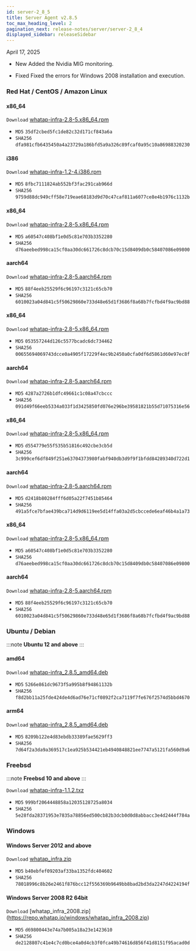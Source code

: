 ```yaml
---
id: server-2_8_5
title: Server Agent v2.8.5
toc_max_heading_level: 2
pagination_next: release-notes/server/server-2_8_4
displayed_sidebar: releaseSidebar
---
```


April 17, 2025

- <Status priority='1'>New</Status> Added the Nvidia MIG monitoring.

- <Status priority='0'>Fixed</Status> Fixed the errors for Windows 2008 installation and execution.

### Red Hat / CentOS / Amazon Linux

<Tabs>
<TabItem value="6Server6" label="6Server6 / 6" default>

#### x86_64

<code class='my'>Download</code> [whatap-infra-2.8-5.x86_64.rpm](https://repo.whatap.io/centos/6/x86_64/whatap-infra-2.8-5.x86_64.rpm)

- <code class='Beta'>MD5</code> `35df2cbed5fc1de82c32d171cf843a6a`
- <code class='Beta'>SHA256</code> `dfa981cfb6435450a4a23729a186bfd5a9a326c89fcaf0a95c10a86988320230`

#### i386

<code class='my'>Download</code> [whatap-infra-1.2-4.i386.rpm](https://repo.whatap.io/centos/6/i386/whatap-infra-1.2-4.i386.rpm)

- <code class='Beta'>MD5</code> `8fbc7111824ab552bf3fac291cab966d`
- <code class='Beta'>SHA256</code> `9759d88dc949cff58e719eae68183d9d70c47caf811a6077ce8e4b1976c1132b`

</TabItem>
<TabItem value="7Server7" label="7Server7 / 7" default>

#### x86_64

<code class='my'>Download</code> [whatap-infra-2.8-5.x86_64.rpm](https://repo.whatap.io/centos/7/x86_64/whatap-infra-2.8-5.x86_64.rpm)

- <code class='Beta'>MD5</code> `a60547c408bf1e0d5c81e703b3352280`
- <code class='Beta'>SHA256</code> `d76aeebed998ca15cf0aa30dc661726c8dcb70c15d8409db0c58407086e09800`

#### aarch64

<code class='my'>Download</code> [whatap-infra-2.8-5.aarch64.rpm](https://repo.whatap.io/centos/7/aarch64/whatap-infra-2.8-5.aarch64.rpm)

- <code class='Beta'>MD5</code> `88f4eeb25529f6c96197c3121c65cb70`
- <code class='Beta'>SHA256</code> `6010023a04d841c5f50629860e733d48e65d1f3686f8a68b7fcfbd4f9ac9bd88`
  </TabItem>
  <TabItem value="8Server8" label="8Server8 / 8" default>

#### x86_64

<code class='my'>Download</code> [whatap-infra-2.8-5.x86_64.rpm](https://repo.whatap.io/centos/8/x86_64/whatap-infra-2.8-5.x86_64.rpm)

- <code class='Beta'>MD5</code> `053557244d126c5577bcadc6dc734462`
- <code class='Beta'>SHA256</code> `00655694069743dcce0a4905f17229f4ec9b2450a0cfa0df6d5861d60e97ec8f`

#### aarch64

<code class='my'>Download</code> [whatap-infra-2.8-5.aarch64.rpm](https://repo.whatap.io/centos/8/aarch64/whatap-infra-2.8-5.aarch64.rpm)

- <code class='Beta'>MD5</code> `4287a2726b1dfc49661c1c08a47cbccc`
- <code class='Beta'>SHA256</code> `091d49f66eeb5334a033f1d3425850fd076e296be39581821b55d71075316e56`
  </TabItem>
  <TabItem value="9Server9" label="9Server9 / 9" default>

#### x86_64

<code class='my'>Download</code> [whatap-infra-2.8-5.x86_64.rpm](https://repo.whatap.io/centos/9/x86_64/whatap-infra-2.8-5.x86_64.rpm)

- <code class='Beta'>MD5</code> `d554779e55f535b51816c492cbe3cb5d`
- <code class='Beta'>SHA256</code> `3c999cef6df849f251e63704373980fabf940db3d9f9f1bfdd84289340d722d1`

#### aarch64

<code class='my'>Download</code> [whatap-infra-2.8-5.aarch64.rpm](https://repo.whatap.io/centos/9/aarch64/whatap-infra-2.8-5.aarch64.rpm)

- <code class='Beta'>MD5</code> `d2418b80284fff6d05a22f7451b85464`
- <code class='Beta'>SHA256</code> `491a5fce7bfae439bca714d9d6119ee5d14ffa03a2d5cbccede6eaf46b4a1a73`
  </TabItem>
  <TabItem value="amazonlinux2" label="amazonlinux2" default>

#### x86_64

<code class='my'>Download</code> [whatap-infra-2.8-5.x86_64.rpm](https://repo.whatap.io/centos/latest/x86_64/whatap-infra-2.8-5.x86_64.rpm)

- <code class='Beta'>MD5</code> `a60547c408bf1e0d5c81e703b3352280`
- <code class='Beta'>SHA256</code> `d76aeebed998ca15cf0aa30dc661726c8dcb70c15d8409db0c58407086e09800`

#### aarch64

<code class='my'>Download</code> [whatap-infra-2.8-5.aarch64.rpm](https://repo.whatap.io/centos/latest/aarch64/whatap-infra-2.8-5.aarch64.rpm)

- <code class='Beta'>MD5</code> `88f4eeb25529f6c96197c3121c65cb70`
- <code class='Beta'>SHA256</code> `6010023a04d841c5f50629860e733d48e65d1f3686f8a68b7fcfbd4f9ac9bd88`
  </TabItem>

</Tabs>

### Ubuntu / Debian

:::note
**Ubuntu 12 and above**
:::

#### amd64

<code class='my'>Download</code> [whatap-infra_2.8.5_amd64.deb](https://repo.whatap.io/debian/unstable/whatap-infra_2.8.5_amd64.deb)

- <code class='Beta'>MD5</code> `5266e861dc9673f5a995b8f94861132b`
- <code class='Beta'>SHA256</code> `f8d2bb11a25fde424de4d6ad76e71cf0892f2ca7119f7fe676f2574d5bbd4670`

#### arm64

<code class='my'>Download</code> [whatap-infra_2.8.5_amd64.deb](https://repo.whatap.io/debian/unstable/whatap-infra_2.8.5_arm64.deb)

- <code class='Beta'>MD5</code> `8209b122e4d83ebdb33389fae5629ff3`
- <code class='Beta'>SHA256</code> `7d64f2a3da9a369517c1ea925b534421eb4940848821ee7747a5121fa560d9a6`

### Freebsd

:::note
**Freebsd 10 and above**
:::

<code class='my'>Download</code> [whatap-infra-1.1.2.txz](https://repo.whatap.io/freebsd/10/whatap-infra-1.1.2.txz)

- <code class='Beta'>MD5</code> `999bf2064448858a12035128725a8034`
- <code class='Beta'>SHA256</code> `5e28fda28371953e7835a78856ed500cb82b3dcb0d0d8abbacc3e4d2444f784a`

### Windows

#### Windows Server 2012 and above

<code class='my'>Download</code> [whatap_infra.zip](https://repo.whatap.io/windows/whatap_infra.zip)

- <code class='Beta'>MD5</code> `b40ebfef09203af33ba1352fdc404602`
- <code class='Beta'>SHA256</code> `78018996c8b26e2461f876bcc12f556369b9649bb8bad2bd3da2247d4224194f`

#### Windows Server 2008 R2 64bit

<code class='my'>Download</code> [whatap_infra_2008.zip] (https://repo.whatap.io/windows/whatap_infra_2008.zip)

- <code class='Beta'>MD5</code> `d69800443e74a7b005a18a23e1423610`
- <code class='Beta'>SHA256</code> `de2128807c41e4c7cd0bce4a0d4cb3f0fca49b74616d856f41d8151f95acad0d`
